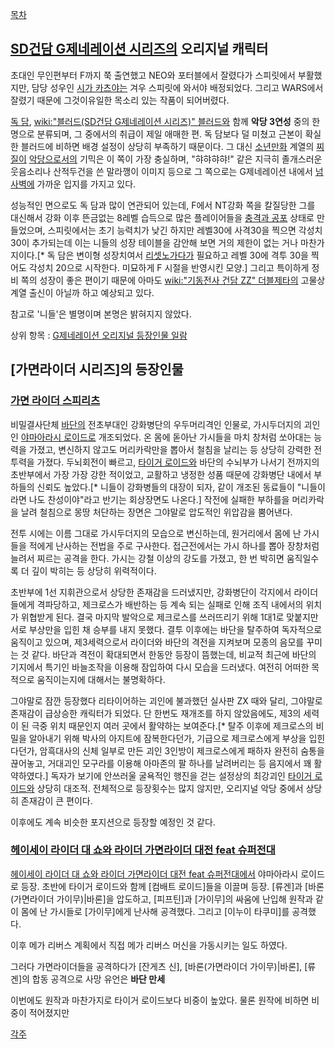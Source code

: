[[목차]]
== [[SD건담 G제네레이션 시리즈]]의 오리지널 캐릭터 ==
초대인 무인편부터 F까지 쭉 출연했고 NEO와 포터블에서 잘렸다가 스피릿에서 부활했지만, 담당 성우인 [[시가 카츠야]]는 겨우 스피릿에 와서야 배정되었다. 그리고 WARS에서 잘렸기 때문에 그것이유일한 목소리 있는 작품이 되어버렸다.

[[독 담]], [[wiki:"블러드(SD건담 G제네레이션 시리즈)" 블러드]]와 함께 '''악당 3연성''' 중의 한 명으로 분류되며, 그 중에서의 취급이 제일 애매한 편. 독 담보다 덜 미쳤고 근본이 확실한 블러드에 비하면 배경 설정이 상당히 부족하기 때문이다. 그 대신 [[소년만화]] 계열의 [[찌질이]] [[악당]]으로서의 기믹은 이 쪽이 가장 충실하며, "햐햐햐햐!" 같은 지극히 졸개스러운 웃음소리나 산적두건을 쓴 말라깽이 이미지 등으로 그 쪽으로는 G제네레이션 내에서 [[넘사벽]]에 가까운 입지를 가지고 있다.

성능적인 면으로도 독 담과 많이 연관되어 있는데, F에서 NT강화 쪽을 칼질당한 그를 대신해서 강화 이후 뜬금없는 8레벨 습득으로 많은 플레이어들을 [[충격과 공포]] 상태로 만들었으며, 스피릿에서는 초기 능력치가 낮긴 하지만 레벨30에 사격30을 찍으면 각성치 30이 추가되는데 이는 니들의 성장 테이블을 감안해 보면 거의 제한이 없는 거나 마찬가지이다.[* 독 담은 변이형 성장치여서 [[리셋노가다]]가 필요하고 레벨 30에 격투 30을 찍어도 각성치 20으로 시작한다. 미묘하게 F 시절을 반영시킨 모양.] 그리고 특이하게 정비 쪽의 성장이 좋은 편이기 때문에 아마도 [[wiki:"기동전사 건담 ZZ" 더블제타]]의 고물상 계열 출신이 아닐까 하고 예상되고 있다.

참고로 '니들'은 별명이며 본명은 밝혀지지 않았다.

상위 항목 : [[G제네레이션 오리지널 등장인물 일람]]

== [가면라이더 시리즈]의 등장인물 ==
=== [[가면 라이더 스피리츠]] ===
비밀결사단체 [[바단]]의 전초부대인 강화병단의 우두머리격인 인물로, 가시두더지의 괴인인 [[야마아라시 로이드]]로 개조되었다. 온 몸에 돋아난 가시들을 마치 창처럼 쏘아대는 능력을 가졌고, 변신하지 않고도 머리카락만을 뽑아서 철침을 날리는 등 상당히 강력한 전투력을 가졌다. 두뇌회전이 빠르고, [[타이거 로이드]]와 바단의 수뇌부가 나서기 전까지의 초반부에서 가장 가장 강한 적이었고, 교활하고 냉정한 성품 때문에 강화병단 내에서 부하들의 신뢰도 높았다.[* 니들이 강화병들의 대장이 되자, 같이 개조된 동료들이 "니들이라면 나도 찬성이야"라고 반기는 회상장면도 나온다.] 작전에 실패한 부하를을 머리카락을 날려 철침으로 몽땅 처단하는 장면은 그야말로 압도적인 위압감을 뿜어낸다.

전투 시에는 이름 그대로 가시두더지의 모습으로 변신하는데, 원거리에서 몸에 난 가시들을 적에게 난사하는 전법을 주로 구사한다. 접근전에서는 가시 하나를 뽑아 장창처럼 늘려서 찌르는 공격을 한다. 가시는 강철 이상의 강도를 가졌고, 한 번 박히면 움직일수록 더 깊이 박히는 등 상당히 위력적이다.  

초반부에 1선 지휘관으로서 상당한 존재감을 드러냈지만, 강화병단이 각지에서 라이더들에게 격파당하고, 제크로스가 배반하는 등 계속 되는 실패로 인해 조직 내에서의 위치가 위협받게 된다. 결국 마지막 발악으로 제크로스를 쓰러뜨리기 위해 1대1로 맞붙지만 서로 부상만을 입힌 채 승부를 내지 못했다. 결투 이후에는 바단을 탈주하여 독자적으로 움직이고 있으며, 제3세력으로서 라이더와 바단의 격전을 지켜보며 모종의 음모를 꾸미는 것 같다. 바단과 격전이 확대되면서 한동안 등장이 뜸했는데, 비교적 최근에 바단의 기지에서 특기인 바늘조작을 이용해 잠입하여 다시 모습을 드러냈다. 여전히 어떠한 목적으로 움직이는지에 대해서는 불명확하다.  

그야말로 잠깐 등장했다 리타이어하는 괴인에 불과했던 실사판 ZX 때와 달리, 그야말로 존재감이 급상승한 캐릭터가 되었다. 단 한번도 재개조를 하지 않았음에도, 제3의 세력이 된 극중 위치 때문인지 여러 곳에서 활약하는 보여준다.[* 탈주 이후에 제크로스의 비밀을 알아내기 위해 박사의 아지트에 잠복한다던가, 기급으로 제크로스에게 부상을 입힌다던가, 암흑대사의 신체 일부로 만든 괴인 3인방이 제크로스에게 패하자 완전히 숨통을 끊어놓고, 거대괴인 모구라를 이용해 아마존의 팔 하나를 날려버리는 등 음지에서 꽤 활약하였다.] 독자가 보기에 안쓰러울 굴욕적인 행진을 걷는 설정상의 최강괴인 [[타이거 로이드]]와 상당히 대조적. 전체적으로 등장횟수는 많지 않지만, 오리지널 악당 중에서 상당히 존재감이 큰 편이다.  

이후에도 계속 비슷한 포지션으로 등장할 예정인 것 같다.

=== [[헤이세이 라이더 대 쇼와 라이더 가면라이더 대전 feat 슈퍼전대]] ===
[[헤이세이 라이더 대 쇼와 라이더 가면라이더 대전 feat 슈퍼전대]]에서 야마아라시 로이드로 등장.
초반에 타이거 로이드와 함께 [컴배트 로이드]들을 이끌며 등장.
[류겐]과 [바론(가면라이더 가이무)|바론]을 압도하고, [피프틴]과 [가이무]의 싸움에 난입해 원작과 같이 몸에 난 가시들로 [가이무]에게 난사해 공격했다.
그리고 [이누이 타쿠미]를 공격했다.

이후 메가 리버스 계획에서 직접 메가 리버스 머신을 가동시키는 일도 하였다.

그러다 가면라이더들을 공격하다가 [잔게츠 신], [바론(가면라이더 가이무)|바론], [류겐]의 합동 공격으로 사망
유언은 '''바단 만세'''

이번에도 원작과 마찬가지로 타이거 로이드보다 비중이 높았다. 물론 원작에 비하면 비중이 적어졌지만

[[각주]]
